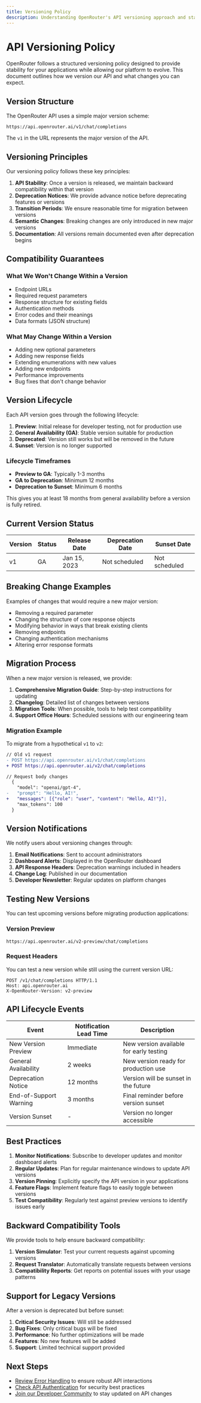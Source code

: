 ```yaml
---
title: Versioning Policy
description: Understanding OpenRouter's API versioning approach and stability guarantees
---
```


# API Versioning Policy

OpenRouter follows a structured versioning policy designed to provide stability for your applications while allowing our platform to evolve. This document outlines how we version our API and what changes you can expect.

## Version Structure

The OpenRouter API uses a simple major version scheme:

```
https://api.openrouter.ai/v1/chat/completions
```

The `v1` in the URL represents the major version of the API.

## Versioning Principles

Our versioning policy follows these key principles:

1. **API Stability**: Once a version is released, we maintain backward compatibility within that version
2. **Deprecation Notices**: We provide advance notice before deprecating features or versions
3. **Transition Periods**: We ensure reasonable time for migration between versions
4. **Semantic Changes**: Breaking changes are only introduced in new major versions
5. **Documentation**: All versions remain documented even after deprecation begins

## Compatibility Guarantees

### What We Won't Change Within a Version

- Endpoint URLs
- Required request parameters
- Response structure for existing fields
- Authentication methods
- Error codes and their meanings
- Data formats (JSON structure)

### What May Change Within a Version

- Adding new optional parameters
- Adding new response fields
- Extending enumerations with new values
- Adding new endpoints
- Performance improvements
- Bug fixes that don't change behavior

## Version Lifecycle

Each API version goes through the following lifecycle:

1. **Preview**: Initial release for developer testing, not for production use
2. **General Availability (GA)**: Stable version suitable for production
3. **Deprecated**: Version still works but will be removed in the future
4. **Sunset**: Version is no longer supported

### Lifecycle Timeframes

- **Preview to GA**: Typically 1-3 months
- **GA to Deprecation**: Minimum 12 months
- **Deprecation to Sunset**: Minimum 6 months

This gives you at least 18 months from general availability before a version is fully retired.

## Current Version Status

| Version | Status | Release Date | Deprecation Date | Sunset Date |
|---------|--------|--------------|------------------|-------------|
| v1      | GA     | Jan 15, 2023 | Not scheduled    | Not scheduled |

## Breaking Change Examples

Examples of changes that would require a new major version:

- Removing a required parameter
- Changing the structure of core response objects
- Modifying behavior in ways that break existing clients
- Removing endpoints
- Changing authentication mechanisms
- Altering error response formats

## Migration Process

When a new major version is released, we provide:

1. **Comprehensive Migration Guide**: Step-by-step instructions for updating
2. **Changelog**: Detailed list of changes between versions
3. **Migration Tools**: When possible, tools to help test compatibility
4. **Support Office Hours**: Scheduled sessions with our engineering team

### Migration Example

To migrate from a hypothetical `v1` to `v2`:

```diff
// Old v1 request
- POST https://api.openrouter.ai/v1/chat/completions
+ POST https://api.openrouter.ai/v2/chat/completions

// Request body changes
  {
    "model": "openai/gpt-4",
-   "prompt": "Hello, AI!",
+   "messages": [{"role": "user", "content": "Hello, AI!"}],
    "max_tokens": 100
  }
```

## Version Notifications

We notify users about versioning changes through:

1. **Email Notifications**: Sent to account administrators
2. **Dashboard Alerts**: Displayed in the OpenRouter dashboard
3. **API Response Headers**: Deprecation warnings included in headers
4. **Change Log**: Published in our documentation
5. **Developer Newsletter**: Regular updates on platform changes

## Testing New Versions

You can test upcoming versions before migrating production applications:

### Version Preview

```
https://api.openrouter.ai/v2-preview/chat/completions
```

### Request Headers

You can test a new version while still using the current version URL:

```http
POST /v1/chat/completions HTTP/1.1
Host: api.openrouter.ai
X-OpenRouter-Version: v2-preview
```

## API Lifecycle Events

| Event | Notification Lead Time | Description |
|-------|------------------------|-------------|
| New Version Preview | Immediate | New version available for early testing |
| General Availability | 2 weeks | New version ready for production use |
| Deprecation Notice | 12 months | Version will be sunset in the future |
| End-of-Support Warning | 3 months | Final reminder before version sunset |
| Version Sunset | - | Version no longer accessible |

## Best Practices

1. **Monitor Notifications**: Subscribe to developer updates and monitor dashboard alerts
2. **Regular Updates**: Plan for regular maintenance windows to update API versions
3. **Version Pinning**: Explicitly specify the API version in your applications
4. **Feature Flags**: Implement feature flags to easily toggle between versions
5. **Test Compatibility**: Regularly test against preview versions to identify issues early

## Backward Compatibility Tools

We provide tools to help ensure backward compatibility:

1. **Version Simulator**: Test your current requests against upcoming versions
2. **Request Translator**: Automatically translate requests between versions
3. **Compatibility Reports**: Get reports on potential issues with your usage patterns

## Support for Legacy Versions

After a version is deprecated but before sunset:

1. **Critical Security Issues**: Will still be addressed
2. **Bug Fixes**: Only critical bugs will be fixed
3. **Performance**: No further optimizations will be made
4. **Features**: No new features will be added
5. **Support**: Limited technical support provided

## Next Steps

- [Review Error Handling](/docs/api/errors) to ensure robust API interactions
- [Check API Authentication](/docs/api/authentication) for security best practices
- [Join our Developer Community](/docs/reference/community) to stay updated on API changes
